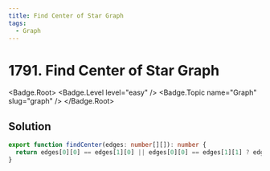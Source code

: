 ```yaml
---
title: Find Center of Star Graph
tags:
  - Graph
---
```


# 1791. Find Center of Star Graph

<Badge.Root>
  <Badge.Level level="easy" />
  <Badge.Topic name="Graph" slug="graph" />
</Badge.Root>

## Solution

```typescript filename="solution.ts" copy
export function findCenter(edges: number[][]): number {
  return edges[0][0] == edges[1][0] || edges[0][0] == edges[1][1] ? edges[0][0] : edges[0][1];
}
```

<ProblemLink
  codingSite="leetcode"
  href="https://leetcode.com/problems/find-center-of-star-graph"
  title="Find Center of Star Graph"
/>
